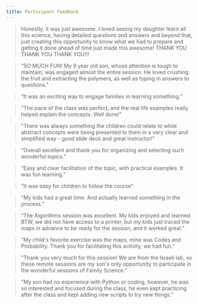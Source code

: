```yaml
---
title: Participant Feedback
---
```


> Honestly, it was just awesome. I loved seeing my daughter learn all this science, having detailed questions and answers and beyond that, just creating this opportunity to know what we had to prepare and getting it done ahead of time just made this awesome! THANK YOU THANK YOU THANK YOU!!!


> "SO MUCH FUN! My 9 year old son, whose attention is tough to maintain, was engaged almost the entire session. He loved crushing the fruit and extracting the polymers, as well as typing in answers to questions."


> “It was an exciting way to engage families in learning something.”

> "The pace of the class was perfect, and the real life examples really helped explain the concepts. Well done!"

> "There was always something the children could relate to while abstract concepts were being presented to them in a very clear and simplified way - good slide deck and great instructor!"

> “Overall excellent and thank you for organizing and selecting such wonderful topics.”

> “Easy and clear facilitation of the topic, with practical examples. It was fun learning.”

> “It was easy for children to follow the course”


> "My kids had a great time. And actually learned something in the process."

> “The Algorithms session was excellent. My kids enjoyed and learned. BTW, we did not have access to a printer, but my kids just traced the maps in advance to be ready for the session, and it worked great.”

> “My child's favorite exercise was the maps, mine was Codes and Probability. Thank you for facilitating this activity, we had fun.”

> "Thank you very much for this session! We are from the Israeli lab, so these remote sessions are my son's only opportunity to participate in the wonderful sessions of Family Science."

> "My son had no experience with Python or coding, however, he was so interested and focused during the class, he even kept practicing after the class and kept adding new scripts to try new things."